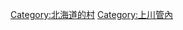 {{Commonscat|Shimukappu, Hokkaido}}
{{Catmore}}

{{DEFAULTSORT:Shimukappu}}
[[Category:北海道的村|Category:北海道的村]]
[[Category:上川管內|Category:上川管內]]